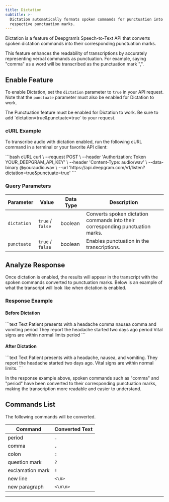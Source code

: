 ```yaml
---
title: Dictation
subtitle: >-
  Dictation automatically formats spoken commands for punctuation into their
  respective punctuation marks.
---
```


<div class="flex flex-row gap-2">
  <Markdown src="/snippets/stt-batch-available.mdx" /> <Markdown src="/snippets/stt-stream-available.mdx" /> <Markdown src="/snippets/english.mdx" /> 
</div>

Dictation is a feature of Deepgram’s Speech-to-Text API that converts spoken dictation commands into their corresponding punctuation marks.

This feature enhances the readability of transcriptions by accurately representing verbal commands as punctuation. For example, saying "comma" as a word will be transcribed as the punctuation mark ",".

## Enable Feature

To enable Dictation, set the `dictation` parameter to `true` in your API request. Note that the `punctuate` parameter must also be enabled for Dictation to work.

<Warning>
  The Punctuation feature must be enabled for Dictation to work. Be sure to add `dictation=true&punctuate=true` to your request.
</Warning>

### cURL Example

To transcribe audio with dictation enabled, run the following cURL command in a terminal or your favorite API client:

<CodeGroup>
  ```bash cURL
  curl \
    --request POST \
    --header 'Authorization: Token YOUR_DEEPGRAM_API_KEY' \
    --header 'Content-Type: audio/wav' \
    --data-binary @youraudio.wav \
    --url 'https://api.deepgram.com/v1/listen?dictation=true&punctuate=true'
  ```
</CodeGroup>

### Query Parameters

| Parameter   | Value            | Data Type | Description                                                                    |
| ----------- | ---------------- | --------- | ------------------------------------------------------------------------------ |
| `dictation` | `true` / `false` | boolean   | Converts spoken dictation commands into their corresponding punctuation marks. |
| `punctuate` | `true` / `false` | boolean   | Enables punctuation in the transcriptions.                                     |

## Analyze Response

Once dictation is enabled, the results will appear in the transcript with the spoken commands converted to punctuation marks. Below is an example of what the transcript will look like when dictation is enabled.

### Response Example

#### Before Dictation

<CodeGroup>
  ```text Text
  Patient presents with a headache comma nausea comma and vomiting period They report the headache started two days ago period Vital signs are within normal limits period
  ```
</CodeGroup>

#### After Dictation

<CodeGroup>
  ```text Text
  Patient presents with a headache, nausea, and vomiting. They report the headache started two days ago. Vital signs are within normal limits.
  ```
</CodeGroup>

In the response example above, spoken commands such as "comma" and "period" have been converted to their corresponding punctuation marks, making the transcription more readable and easier to understand.

## Commands List

The following commands will be converted.

| Command          | Converted Text |
| ---------------- | -------------- |
| period           | `.`            |
| comma            | `,`            |
| colon            | `:`            |
| question mark    | `?`            |
| exclamation mark | `!`            |
| new line         | `<\n>`         |
| new paragraph    | `<\n\n>`       |

***
